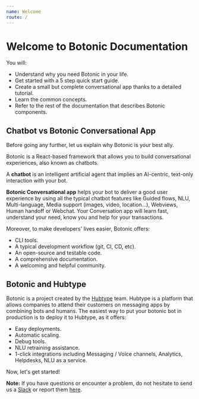 ```yaml
---
name: Welcome
route: /
---
```



# Welcome to Botonic Documentation

You will:

* Understand why you need Botonic in your life.
* Get started with a 5 step quick start guide. 
* Create a small but complete conversational app thanks to a detailed tutorial.
* Learn the common concepts. 
* Refer to the rest of the documentation that describes Botonic components.

## Chatbot vs Botonic Conversational App

Before going any further, let us explain why Botonic is your best ally.

Botonic is a React-based framework that allows you to build conversational experiences, also known as chatbots. 

A **chatbot** is an intelligent artificial agent that implies an AI-centric, text-only interaction with your bot.

**Botonic Conversational app** helps your bot to deliver a good user experience by using all the typical chatbot features like Guided flows, NLU, Multi-language, Media support (images, video, location...), Webviews, Human handoff or Webchat. Your Conversation app will learn fast, understand your need, know you and help for your transactions.  

Moreover, to make developers' lives easier, Botonic offers:

* CLI tools.
* A typical development workflow (git, CI, CD, etc).
* An open-source and testable code.
* A comprehensive documentation.
* A welcoming and helpful community.

## Botonic and Hubtype

Botonic is a project created by the [Hubtype](https://hubtype.com) team. Hubtype is a platform that allows companies to attend their customers on messaging apps by combining bots and humans.
The easiest way to put your botonic bot in production is to deploy it to Hubtype, as it offers:

* Easy deployments.
* Automatic scaling.
* Debug tools.
* NLU retraining assistance.
* 1-click integrations including Messaging / Voice channels, Analytics, Helpdesks, NLU as a service.

Now, let's get started!



**Note:**  If you have questions or encounter a problem, do not hesitate to send us a [Slack](http://botonic.slack.com) or report them [here](https://github.com/hubtype/botonic/issues). 

<div style={{display:"flex", justifyContent:"flex-end"}}>
 <NextButton title="Getting Started: Installation" href="/getting-started/installation" />
 </div>